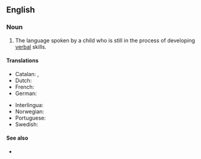 {{also|child-language}}
==English==

===Noun===
{{en-noun|-}}

# The language spoken by a child who is still in the process of developing [[verbal]] skills.

====Translations====
{{trans-top|the language spoken by a child}}
* Catalan: {{t|ca|llenguatge infantil|m}}, {{t|ca|idioma infantil|m}}
* Dutch: {{t+|nl|kindertaal|f}}
* French: {{t+|fr|langage enfantin|m}}
* German: {{t+|de|Kindersprache|f}}
{{trans-mid}}
* Interlingua: {{t|ia|linguage infantil}}
* Norwegian: {{t|no|barnespråk|n}}
* Portuguese: {{t|pt|[[linguagem]] [[infantil]]|f}}
* Swedish: {{t+|sv|barnspråk|n}}
{{trans-bottom}}

====See also====
* {{l|en|baby talk}}